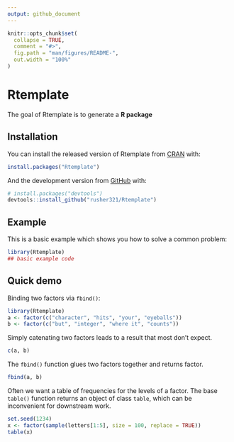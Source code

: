 ```yaml
---
output: github_document
---
```


<!-- README.md is generated from README.Rmd. Please edit that file -->

```r
knitr::opts_chunk$set(
  collapse = TRUE,
  comment = "#>",
  fig.path = "man/figures/README-",
  out.width = "100%"
)
```

# Rtemplate

<!-- badges: start -->
<!-- badges: end -->

The goal of Rtemplate is to generate a **R package**

## Installation

You can install the released version of Rtemplate from [CRAN](https://CRAN.R-project.org) with:

``` r
install.packages("Rtemplate")
```

And the development version from [GitHub](https://github.com/) with:

``` r
# install.packages("devtools")
devtools::install_github("rusher321/Rtemplate")
```
## Example

This is a basic example which shows you how to solve a common problem:

```r
library(Rtemplate)
## basic example code
```

## Quick demo

Binding two factors via `fbind()`:

```r
library(Rtemplate)
a <- factor(c("character", "hits", "your", "eyeballs"))
b <- factor(c("but", "integer", "where it", "counts"))
```

Simply catenating two factors leads to a result that most don't expect.

```r
c(a, b)
```

The `fbind()` function glues two factors together and returns factor.

```r
fbind(a, b)
```

Often we want a table of frequencies for the levels of a factor. The base `table()` function returns an object of class `table`, which can be inconvenient for downstream work.

```r
set.seed(1234)
x <- factor(sample(letters[1:5], size = 100, replace = TRUE))
table(x)
```
